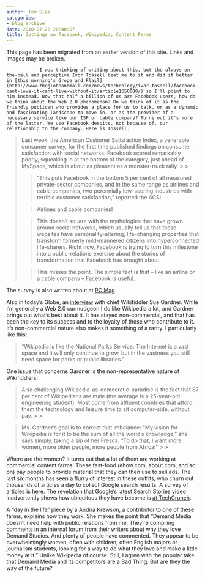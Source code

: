 ```yaml
---
author: Tom Slee
categories:
- blog archive
date: 2010-07-26 20:40:57
title: Jottings on Facebook, Wikipedia, Content Farms
---
```


::: {.callout-note}

This page has been migrated from an earlier version of this site. 
Links and images may be broken.

:::



				I was thinking of writing about this, but the always-on-the-ball and perceptive Ivor Tossell beat me to it and did it better in [this morning's Grope and Flail](http://www.theglobeandmail.com/news/technology/ivor-tossell/facebook-cant-love-it-cant-live-without-it/article1650080/) so I'll point to him instead. Now that half a billion of us are Facebook users, how do we think about the Web 2.0 phenomenon? Do we think of it as the friendly publican who provides a place for us to talk, or as a dynamic and fascinating landscape to move in, or as the provider of a necessary service like our ISP or cable company? Turns out it's more of the latter. We use Facebook despite, not because of, our relationship to the company. Here is Tossell.




<blockquote>Last week, the American Customer Satisfaction Index, a venerable consumer survey, for the first time published findings on consumer satisfaction with social networks. Facebook scored remarkably poorly, squeaking in at the bottom of the category, just ahead of MySpace, which is about as pleasant as a monster-truck rally.
> 
> 

> 
> “This puts Facebook in the bottom 5 per cent of all measured private-sector companies, and in the same range as airlines and cable companies, two perennially low-scoring industries with terrible customer satisfaction,” reported the ACSI.
> 
> 

> 
> Airlines and cable companies!
> 
> 

> 
> This doesn’t square with the mythologies that have grown around social networks, which usually tell us that these websites have personality-altering, life-changing properties that transform formerly mild-mannered citizens into hyperconnected life-sharers. Right now, Facebook is trying to turn this milestone into a public-relations exercise about the stories of transformation that Facebook has brought about.
> 
> 

> 
> This misses the point. The simple fact is that – like an airline or a cable company – Facebook is useful.
> 
> 
</blockquote>




The survey is also written about at [PC Mag](http://www.pcmag.com/article2/0,2817,2366730,00.asp).

Also in today's Globe, an [interview](http://www.theglobeandmail.com/news/technology/wikipedians-do-it-for-love-really/article1652015/) with chief Wikifiddler Sue Gardner. While I'm generally a Web 2.0 curmudgeon I do like Wikipedia a lot, and Gardner brings out what's best about it. It has stayed non-commercial, and that has been the key to its success and to the loyalty of those who contribute to it. It's non-commercial nature also makes it something of a rarity. I particularly like this:




<blockquote>“Wikipedia is like the National Parks Service. The Internet is a vast space and it will only continue to grow, but in the vastness you still need space for parks or public libraries.”</blockquote>







One issue that concerns Gardner is the non-representative nature of Wikifiddlers:




<blockquote>Also challenging Wikipedia-as-democratic-paradise is the fact that 87 per cent of Wikipedians are male (the average is a 25-year-old engineering student). Most come from affluent countries that afford them the technology and leisure time to sit computer-side, without pay.
> 
> 
</blockquote>




<blockquote>Ms. Gardner’s goal is to correct that imbalance: “My vision for Wikipedia is for it to be the sum of all the world’s knowledge,” she says simply, taking a sip of her Fresca. “To do that, I want more women, more older people, more people from Africa!”
> 
> 
</blockquote>




Where are the women? It turns out that a lot of them are working at commercial content farms. These fast-food  (ehow.com, about.com, and so on) pay people to provide material that they can then use to sell ads. The last six months has seen a flurry of interest in these outfits, who churn out thousands of articles a day to collect Google search results. A survey of articles is [here](http://reinventingthenewsroom.wordpress.com/2009/12/15/the-furor-over-content-farms/). The revelation that Google's latest Search Stories video inadvertently shows how ubiquitous they have become is [at TechCrunch](http://techcrunch.com/2010/07/23/content-farms/).




A "day in the life" piece by a Andria Krewson, a contributor to one of these farms, explains how they work. She makes the point that "Demand Media doesn't need help with public relations from me. They're compiling comments in an internal forum from their writers about why they love Demand Studios. And plenty of people have commented. They appear to be overwhelmingly women, often with children, often English majors or journalism students, looking for a way to do what they love and make a little money at it." Unlike Wikipedia of course. Still, I agree with the popular take that Demand Media and its competitors are a Bad Thing. But are they the way of the future?





		
